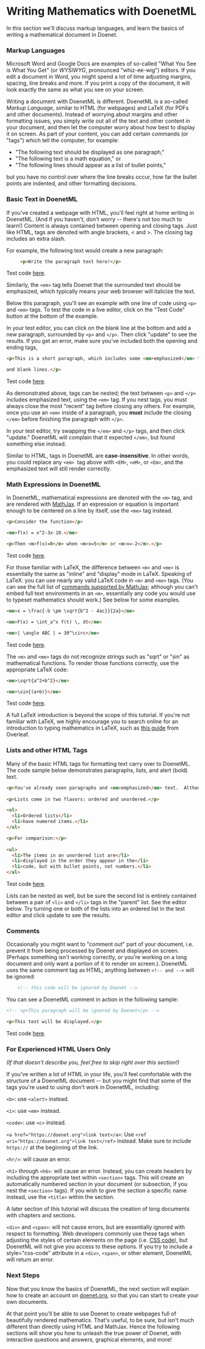 
# Writing Mathematics with DoenetML

In this section we'll discuss markup languages, and learn the basics of writing a mathematical document in Doenet.

### Markup Languages
Microsoft Word and Google Docs are examples of so-called "What You See is What You Get" (or *WYSIWYG*, pronounced "whiz-ee-wig") editors. If you edit a document in Word, you might spend a lot of time adjusting margins, spacing, line breaks and more. If you print a copy of the document, it will look exactly the same as what you see on your screen.

Writing a document with DoenetML is different. DoenetML is a so-called *Markup Language*, similar to HTML (for webpages) and LaTeX (for PDFs and other documents). Instead of worrying about margins and other formatting issues, you simply write out all of the text and other content in your document, and then let the computer worry about how best to display it on screen. As part of your content, you can add certain commands (or "tags") which tell the computer, for example:

* "The following text should be displayed as one paragraph,"
* "The following text is a math equation," or
* "The following lines should appear as a list of bullet points,"

but you have no control over where the line breaks occur, how far the bullet points are indented, and other formatting decisions.

### Basic Text in DoenetML

If you've created a webpage with HTML, you'll feel right at home writing in DoenetML. (And if you haven't, don't worry -- there's not too much to learn!) Content is always contained between opening and closing tags. Just like HTML, tags are denoted with angle brackets, < and >. The closing tag includes an extra slash.

For example, the following text would create a new paragraph:
```html
     <p>Write the paragraph text here!</p>
```
Test code [here](https://www.doenet.org/portfolioeditor/_J1J2N530LyIvVWx64xB8V/_AgzWwqGV6Yy9DfqMyGlFm).

Similarly, the `<em>` tag tells Doenet that the surrounded text should be emphasized, which typically means your web browser will italicize the text.

Below this paragraph, you'll see an example with one line of code using `<p>` and `<em>` tags. To test the code in a live editor, click on the "Test Code" button at the bottom of the example.

In your test editor, you can click on the blank line at the bottom and add a new paragraph, surrounded by `<p>` and `</p>`. Then click "update" to see the results. If you get an error, make sure you've included both the opening and ending tags,

```html
<p>This is a short paragraph, which includes some <em>emphasized</em> text. Similar to other markup languages, DoenetML ignores    extra    spaces

and blank lines.</p>
```
Test code [here](https://www.doenet.org/portfolioeditor/_J1J2N530LyIvVWx64xB8V/_AgzWwqGV6Yy9DfqMyGlFm).

As demonstrated above, tags can be nested; the text between `<p>` and `</p>` includes emphasized text, using the `<em>` tag. If you nest tags, you must always close the most "recent" tag before closing any others. For example, once you use an `<em>` inside of a paragraph, you **must** include the closing `</em>` before finishing the paragraph with `</p>`.

In your test editor, try swapping the `</em>` and `</p>` tags, and then click "update." DoenetML will complain that it expected `</em>`, but found something else instead.

Similar to HTML, tags in DoenetML are **case-insensitive**. In other words, you could replace any `<em> `tag above with `<EM>`, `<eM>`, or `<Em>`, and the emphasized text will still render correctly.

### Math Expressions in DoenetML

In DoenetML, mathematical expressions are denoted with the `<m>` tag, and are rendered with [MathJax](https://www.mathjax.org/). If an expression or equation is important enough to be centered on a line by itself, use the `<me>` tag instead.

```html
<p>Consider the function</p>

<me>f(x) = x^2-3x-10.</me>

<p>Then <m>f(x)=0</m> when <m>x=5</m> or <m>x=-2</m>.</p>
```
Test code [here](https://www.doenet.org/portfolioeditor/_J1J2N530LyIvVWx64xB8V/_AgzWwqGV6Yy9DfqMyGlFm).

For those familiar with LaTeX, the difference between `<m>` and `<me>` is essentially the same as "inline" and "display" mode in LaTeX. Speaking of LaTeX: you can use nearly any valid LaTeX code in `<m>` and `<me>` tags. (You can see the full list of [commands supported by MathJax](https://docs.mathjax.org/en/latest/input/tex/macros/index.html); although you can't embed full text environments in an `<m>`, essentially any code you would use to typeset mathematics should work.) See below for some examples.

```html
<me>x = \frac{-b \pm \sqrt{b^2 - 4ac}}{2a}</me>

<me>F(x) = \int_a^x f(t) \, dt</me>

<me>| \angle ABC | = 30^\circ</me>
```
Test code [here](https://www.doenet.org/portfolioeditor/_J1J2N530LyIvVWx64xB8V/_AgzWwqGV6Yy9DfqMyGlFm).

The `<m>` and `<me>` tags do not recognize strings such as "sqrt" or "sin" as mathematical functions. To render those functions correctly, use the appropriate LaTeX code:

```html
<me>\sqrt{a^2+b^2}</me>

<me>\sin{(a+b)}</me>
```
Test code [here](https://www.doenet.org/portfolioeditor/_J1J2N530LyIvVWx64xB8V/_AgzWwqGV6Yy9DfqMyGlFm).

A full LaTeX introduction is beyond the scope of this tutorial. If you're not familiar with LaTeX, we highly encourage you to search online for an introduction to typing mathematics in LaTeX, such as [this guide](https://overleaf.com/learn/latex/Mathematical_expressions) from Overleaf.

### Lists and other HTML Tags

Many of the basic HTML tags for formatting text carry over to DoenetML. The code sample below demonstrates paragraphs, lists, and alert (bold) text.

```html
<p>You've already seen paragraphs and <em>emphasized</em> text.  Although DoenetML does not have a tag for bold text, it does have a tag for <alert>alert text</alert>.</p>
  
<p>Lists come in two flavors: ordered and unordered.</p>

<ol>
  <li>Ordered lists</li>
  <li>have numered items.</li>
</ol>

<p>For comparison:</p>
  
<ul>
  <li>The items in an unordered list are</li>
  <li>displayed in the order they appear in the</li>
  <li>code, but with bullet points, not numbers.</li>
</ul>
```
Test code [here](https://www.doenet.org/portfolioeditor/_J1J2N530LyIvVWx64xB8V/_AgzWwqGV6Yy9DfqMyGlFm).

  Lists can be nexted as well, but be sure the second list is entirely contained between a pair of `<li>` and `</li>` tags in the "parent" list. See the editor below. Try turning one or both of the lists into an ordered list in the test editor and click update to see the results.

### Comments
Occasionally you might want to "comment out" part of your document, i.e. prevent it from being processed by Doenet and displayed on screen. (Perhaps something isn't working correctly, or you're working on a long document and only want a portion of it to render on screen.). DoenetML uses the same comment tag as HTML; anything between `<!-- and -->` will be ignored:
```html
    <!-- this code will be ignored by Doenet -->
```

You can see a DoenetML comment in action in the following sample:
```html
<!-- <p>This paragraph will be ignored by Doenet</p> -->

<p>This text will be displayed.</p>
```
Test code [here](https://www.doenet.org/portfolioeditor/_J1J2N530LyIvVWx64xB8V/_AgzWwqGV6Yy9DfqMyGlFm).

### For Experienced HTML Users Only
*(If that doesn't describe you, feel free to skip right over this section!)*

If you've written a lot of HTML in your life, you'll feel comfortable with the structure of a DoenetML document -- but you might find that some of the tags you're used to using don't work in DoenetML, including:

`<b>`: use `<alert>` instead.

`<i>`: use `<em>` instead.

`<code>`: use `<c>` instead.

`<a href="https://doenet.org">link text</a>`:
Use `<ref uri="https://doenet.org">link text</ref>` instead. Make sure to include `https://` at the beginning of the link.

`<hr/>`: will cause an error.

`<h1>` through `<h6>`: will cause an error.
Instead, you can create headers by including the appropriate text within `<section>` tags. This will create an automatically numbered section in your document (or subsection, if you nest the `<section>` tags). If you wish to give the section a specific name instead, use the `<title>` within the section. 

A later section of this tutorial will discuss the creation of long documents with chapters and sections.

`<div>` and `<span>`: will not cause errors, but are essentially ignored with respect to formatting. Web developers commonly use these tags when adjusting the styles of certain elements on the page (i.e. [CSS code](https://en.wikipedia.org/wiki/CSS)), but DoenetML will not give you access to these options. If you try to include a style="css-code" attribute in a `<div>`, `<span>`, or other element, DoenetML will return an error.

### Next Steps
Now that you know the basics of DoenetML, the next section will explain how to create an account on [doenet.org](https://www.doenet.org/#/home), so that you can start to create your own documents.

At that point you'll be able to use Doenet to create webpages full of beautifully rendered mathematics. That's useful, to be sure, but isn't much different than directly using HTML and MathJax. Hence the following sections will show you how to unleash the true power of Doenet, with interactive questions and answers, graphical elements, and more!
